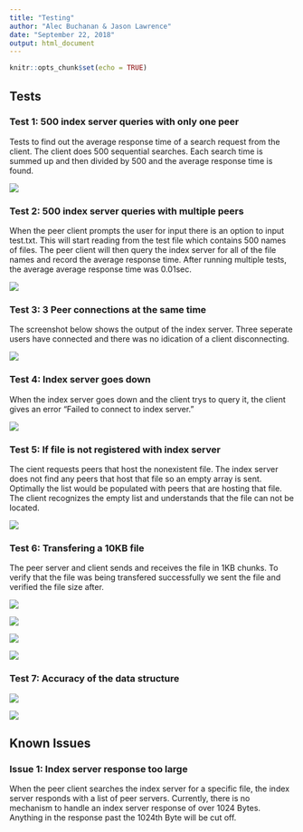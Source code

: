 ```yaml
---
title: "Testing"
author: "Alec Buchanan & Jason Lawrence"
date: "September 22, 2018"
output: html_document
---
```


```r
knitr::opts_chunk$set(echo = TRUE)
```

## Tests

### Test 1: 500 index server queries with only one peer

Tests to find out the average response time of a search request from the client. The client does 500 sequential searches. Each search time is summed up and then divided by 500 and the average response time is found.

![](C:\Users\abuch\Documents\classes\CS550\PA1\Documentation\misc\SinglePeerOutput.jpg "")

### Test 2: 500 index server queries with multiple peers

When the peer client prompts the user for input there is an option to input test.txt. This will start reading from the test file which contains 500 names of files. The peer client will then query the index server for all of the file names and record the average response time. After running multiple tests, the average average response time was 0.01sec.

![](C:\Users\abuch\Documents\classes\CS550\PA1\Documentation\misc\testtime500.png "")

### Test 3: 3 Peer connections at the same time

The screenshot below shows the output of the index server. Three seperate users have connected and there was no idication of a client disconnecting.

![](C:\Users\abuch\Documents\classes\CS550\PA1\Documentation\misc\test3.png "")

### Test 4: Index server goes down

When the index server goes down and the client trys to query it, the client gives an error "Failed to connect to index server."

![](C:\Users\abuch\Documents\classes\CS550\PA1\Documentation\misc\test4.png "")

### Test 5: If file is not registered with index server

The cient requests peers that host the nonexistent file. The index server does not find any peers that host that file so an empty array is sent. Optimally the list would be populated with peers that are hosting that file. The client recognizes the empty list and understands that the file can not be located.

![](C:\Users\abuch\Documents\classes\CS550\PA1\Documentation\misc\test5.png "")

### Test 6: Transfering a 10KB file

The peer server and client sends and receives the file in 1KB chunks. To verify that the file was being transfered successfully we sent the file and verified the file size after.

![](C:\Users\abuch\Documents\classes\CS550\PA1\Documentation\misc\test6p1.png "")

![](C:\Users\abuch\Documents\classes\CS550\PA1\Documentation\misc\test6p2.png "")

![](C:\Users\abuch\Documents\classes\CS550\PA1\Documentation\misc\test6p3.png "")

![](C:\Users\abuch\Documents\classes\CS550\PA1\Documentation\misc\test6p4.png "")

### Test 7: Accuracy of the data structure

![](C:\Users\abuch\Documents\classes\CS550\PA1\Documentation\misc\test7p1.png "")

![](C:\Users\abuch\Documents\classes\CS550\PA1\Documentation\misc\test7p2.png "")

## Known Issues

### Issue 1: Index server response too large

When the peer client searches the index server for a specific file, the index server responds with a list of peer servers. Currently, there is no mechanism to handle an index server response of over 1024 Bytes. Anything in the response past the 1024th Byte will be cut off.